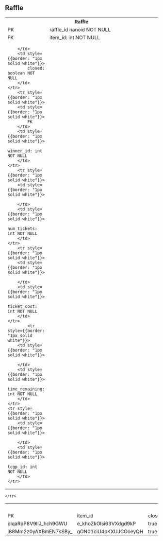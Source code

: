 ## Raffle
<div style={{padding:"10px"}}>
<table style={{border: "1px solid white"}}>
    <tr>
        <th colspan="2" style={{colspan: "2",border: "2px solid white"}}>
            Raffle
        </th>
    </tr>    
    <tr>
        <td width="80" style={{border: "2px solid white"}}>
            PK
        </td>
        <td width="350" style={{border: "2px solid white"}}>
            raffle_id nanoid NOT NULL
        </td>
    </tr>
    <tr style={{border: "1px solid white"}}>
        <td style={{border: "1px solid white"}}>
            FK
        </td>
        <td style={{border: "1px solid white"}}>
            item_id: int NOT NULL
        </td>
    </tr>
    <tr style={{border: "1px solid white"}}>
        <td style={{border: "1px solid white"}}>
            
        </td>
        <td style={{border: "1px solid white"}}>
            closed: boolean NOT NULL
        </td>
    </tr>
        <tr style={{border: "1px solid white"}}>
        <td style={{border: "1px solid white"}}>
            FK
        </td>
        <td style={{border: "1px solid white"}}>
            winner_id: int NOT NULL
        </td>
    </tr>
        <tr style={{border: "1px solid white"}}>
        <td style={{border: "1px solid white"}}>
            
        </td>
        <td style={{border: "1px solid white"}}>
           num_tickets: int NOT NULL
        </td>
    </tr>
        <tr style={{border: "1px solid white"}}>
        <td style={{border: "1px solid white"}}>
            
        </td>
        <td style={{border: "1px solid white"}}>
            ticket_cost: int NOT NULL
        </td>
    </tr>
            <tr style={{border: "1px solid white"}}>
        <td style={{border: "1px solid white"}}>
            
        </td>
        <td style={{border: "1px solid white"}}>
            time_remaining: int NOT NULL
        </td>
    </tr>
    <tr style={{border: "1px solid white"}}>
        <td style={{border: "1px solid white"}}>
            
        </td>
        <td style={{border: "1px solid white"}}>
            tcgp_id: int NOT NULL
        </td>
    </tr>
    
    
</table>
</div>
<div style={{padding:"10px"}}>

<table style={{border: "1px solid white"}}>
    <tr>
        <th colspan="9" style={{colspan: "2",border: "2px solid white"}}>
            Raffle
        </th>
    </tr>    
    <tr>
        <td width="80" style={{border: "2px solid white"}}>
            PK
        </td>
                        <td width="350" style={{border: "2px solid white"}}>
            item_id
        </td>
                                <td width="350" style={{border: "2px solid white"}}>
            closed
        </td>
        <td width="350" style={{border: "2px solid white"}}>
            winner_id
        </td>
                <td width="350" style={{border: "2px solid white"}}>
            num_tickets
        </td>
                <td width="350" style={{border: "2px solid white"}}>
            ticket_cost
                    </td>
                            <td width="350" style={{border: "2px solid white"}}>
            time_remaining
        </td>
                <td width="350" style={{border: "2px solid white"}}>
            tcgp_id
        </td>
    </tr>
    <tr style={{border: "1px solid white"}}>
        <td style={{border: "1px solid white"}}>
            plqaRpP8V9lIJ_hch9GWU
        </td>
                <td style={{border: "1px solid white"}}>
            e_khoZkOIsi63VXdgd9kP
        </td>
        <td style={{border: "1px solid white"}}>
            true
        </td>
                <td style={{border: "1px solid white"}}>
            hWG4o6Tq9FJRxwDg7LJwx
        </td>
                <td style={{border: "1px solid white"}}>
            10
        </td>
                        <td style={{border: "1px solid white"}}>
            1
        </td>
                        <td style={{border: "1px solid white"}}>
            0
        </td>
                        <td style={{border: "1px solid white"}}>
            1
        </td>
    </tr>
    <tr style={{border: "1px solid white"}}>
        <td style={{border: "1px solid white"}}>
           j88Mm2z0yAXBmEN7sSBy_
        </td>
        <td style={{border: "1px solid white"}}>
            gON01ciU4pKXUJCOoeyQH
        </td>
                <td style={{border: "1px solid white"}}>
            true
        </td>
        <td style={{border: "1px solid white"}}>
            V1StGXR8_Z5jdHi6B-myT
        </td>
                <td style={{border: "1px solid white"}}>
            10
        </td>
                <td style={{border: "1px solid white"}}>
            1
        </td>
                        <td style={{border: "1px solid white"}}>
            0
        </td>
                        <td style={{border: "1px solid white"}}>
            2
        </td>
        
    </tr>
</table>
</div>
